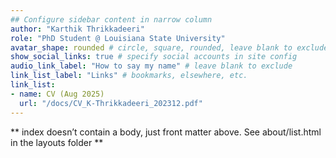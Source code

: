 ```yaml
---
## Configure sidebar content in narrow column
author: "Karthik Thrikkadeeri"
role: "PhD Student @ Louisiana State University"
avatar_shape: rounded # circle, square, rounded, leave blank to exclude
show_social_links: true # specify social accounts in site config
audio_link_label: "How to say my name" # leave blank to exclude
link_list_label: "Links" # bookmarks, elsewhere, etc.
link_list:
- name: CV (Aug 2025)
  url: "/docs/CV_K-Thrikkadeeri_202312.pdf"
---
```


** index doesn't contain a body, just front matter above.
See about/list.html in the layouts folder **